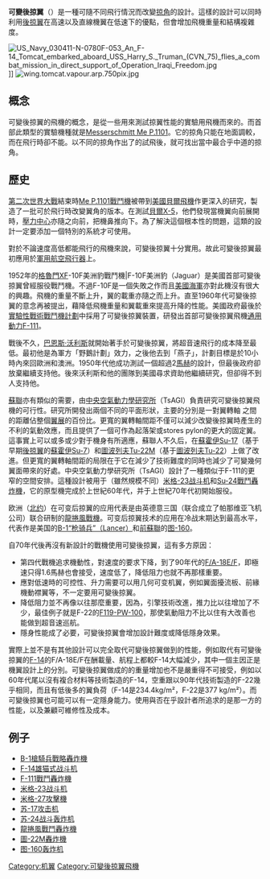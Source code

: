 {{unreferenced|time=2018-09-04T10:49:43+00:00}}
{{noteTA
|1=zh-hans:苏联;zh-hk:蘇聯;zh-tw:蘇聯;
}}

'''可變後掠翼'''（{{lang|en|Variable-sweep wing}}）是一種可隨不同飛行情況而改變[[掠角|掠角]]的設計。這樣的設計可以同時利用[[後掠翼|後掠翼]]在高速以及直線機翼在低速下的優點，但會增加飛機重量和結構複雜度。

[[File:US_Navy_030411-N-0780F-053_An_F-14_Tomcat_embarked_aboard_USS_Harry_S._Truman_(CVN_75)_flies_a_combat_mission_in_direct_support_of_Operation_Iraqi_Freedom.jpg|thumb]]]]
[[File:wing.tomcat.vapour.arp.750pix.jpg|thumb]]

==概念==
可變後掠翼的飛機的概念，是從一些用來測試掠翼性能的實驗用飛機而來的。而首部此類型的實驗機種就是[[Me_P.1101|Messerschmitt Me P.1101]]。它的掠角只能在地面調較，而在飛行時卻不能。以不同的掠角作出了的試飛後，就可找出當中最合乎中道的掠角。

==歷史==
[[第二次世界大戰|第二次世界大戰]]結束時[[Me_P.1101戰鬥機|Me P.1101戰鬥機]]被帶到[[美國|美國]][[貝爾飛機|貝爾飛機]]作更深入的研究，製造了一批可於飛行時改變翼角的版本。在測試[[貝爾X-5|貝爾X-5]]，他們發現當機翼向前展開時，[[壓力中心|壓力中心]]亦隨之向前，把機鼻推向下。為了解決這個根本性的問題，這類的設計一定要添加一個特別的系統才可使用。

對於不論速度高低都能飛行的飛機來說，可變後掠翼十分實用。故此可變後掠翼最初應用於[[軍用飛機|軍用航空飛行器]]上。 

1952年的[[格魯門|格魯門]]XF-10F美洲豹戰鬥機|F-10F美洲豹（Jaguar）是美國首部可變後掠翼曾經服役戰鬥機。不過F-10F是一個失敗之作而且[[美國海軍|美國海軍]]亦對此機沒有很大的興趣。飛機的重量不斷上升，翼的載重亦隨之而上升。直至1960年代可變後掠翼的意念再被提出，藉降低飛機重量和翼載重來提高升降的性能。美國政府最後於[[實驗性戰術戰鬥機計劃|實驗性戰術戰鬥機計劃]]{{lang|en|TFX (Tactical Fighter Experimental Program)}}中採用了可變後掠翼裝置，研發出首部可變後掠翼飛機[[通用動力|通用動力]][[F-111戰鬥轟炸機|F-111]]。 

戰後不久，[[巴恩斯·沃利斯|巴恩斯·沃利斯]]就開始著手於可變後掠翼，將超音速飛行的成本降至最低。最初他是為軍方「野鵝計劃」效力，之後他去到「燕子」，計劃目標是於10小時內來回歐洲和澳洲。1950年代他成功測試一個超過2[[馬赫|馬赫]]的設計，但最後政府卻放棄繼續支持他。後來沃利斯和他的團隊到美國尋求資助他繼續研究，但卻得不到人支持他。

[[蘇聯|蘇聯]]亦有類似的需要，由[[中央空氣動力學研究所|中央空氣動力學研究所]]（TsAGI）負責研究可變後掠翼飛機的可行性。研究所開發出兩個不同的平面形狀{{lang|en|planform}}，主要的分別是一對翼轉軸<!--暫且譯作翼轉軸-->之間的距離佔整個[[翼展|翼展]]的百份比。更寬的翼轉軸間距不僅可以減少改變後掠翼時產生的不利的氣動效應，而且提供了一個可作為起落架或stores pylon的更大的固定翼。這事實上可以或多或少對于機身有所適應，蘇聯人不久后，在[[Su-17攻擊機|蘇霍伊Su-17]]（基于早期[[後掠翼|後掠翼]]的[[苏-7战斗轰炸机|蘇霍伊Su-7]]）和[[Tu-22M逆火戰略轟炸機|圖波列夫Tu-22M]]（基于[[Tu-22轟炸機|圖波列夫Tu-22]]）上做了改進。但更寬的翼轉軸間距的局限在于它在減少了技術難度的同時也減少了可變幾何翼面帶來的好處。中央空氣動力學研究所（TsAGI）設計了一種類似于F-111的更窄的空間安排。這種設計被用于（雖然規模不同）[[米格-23战斗机|米格-23战斗机]]和[[Su-24戰鬥轟炸機|Su-24戰鬥轟炸機]]，它的原型機完成於上世紀60年代，并于上世紀70年代初開始服役。

欧洲（[[北约|北约]]）在可变后掠翼的应用代表是由英德意三国（联合成立了帕那维亚飞机公司）联合研制的[[龍捲風戰機|龍捲風戰機]]。可变后掠翼技术的应用在冷战末期达到最高水平，代表作是美国的[[B-1槍騎兵戰略轟炸機|B-1“枪骑兵”（Lancer）]]和[[蘇聯|前蘇聯]]的[[Tu-160海盗旗战略轰炸机|图-160]]。


自70年代後再沒有新設計的戰機使用可變後掠翼，這有多方原因：
* 第四代戰機追求機動性，對速度的要求下降，到了90年代的[[F/A-18E/F|F/A-18E/F]]，即極速只得1.6馬赫也會接受，速度低了，降低阻力也就不再那樣重要。
* 應對低速時的可控性、升力需要可以用几何可变机翼，例如翼面擾流板、前緣機動襟翼等，不一定要用可變後掠翼。
* 降低阻力並不再像以往那麼重要，因為，引擎技術改進，推力比以往增加了不少，最佳例子就是F-22的[[普惠_F119|F119-PW-100]]，那使氣動阻力不比以住有大改善也能做到超音速巡航。
* 隱身性能成了必要，可變後掠翼會增加設計難度或降低隱身效果。

實際上並不是有其他設計可以完全取代可變後掠翼做到的性能，例如取代有可變後掠翼的[[F-14|F-14]]的F/A-18E/F在酬載量、航程上都較F-14大幅減少，其中一個主因正是機翼設計上的分別。可變後掠翼做成的的重量增加也不是嚴重得不可接受，例如以60年代尾以沒有複合材料等技術製造的F-14，空重跟以90年代技術製造的F-22幾乎相同，而且有低後多的翼負荷（F-14是234.4kg/m²，F-22是377 kg/m²）。而可變後掠翼也可能可以有一定隱身能力。使用與否在乎設計者所追求的是那一方的性能，以及兼顧可維修性及成本。

==例子==
*[[B-1槍騎兵戰略轟炸機|B-1槍騎兵戰略轟炸機]]
*[[F-14雄猫式战斗机|F-14雄猫式战斗机]]
*[[F-111戰鬥轟炸機|F-111戰鬥轟炸機]]
*[[米格-23战斗机|米格-23战斗机]]
*[[米格-27攻擊機|米格-27攻擊機]]
*[[苏-17攻击机|苏-17攻击机]]
*[[苏-24战斗轰炸机|苏-24战斗轰炸机]]
*[[龍捲風戰鬥轟炸機|龍捲風戰鬥轟炸機]]
*[[圖-22M轟炸機|圖-22M轟炸機]]
*[[图-160轰炸机|图-160轰炸机]]

{{飞机结构}}
{{航空器部件}}

[[Category:机翼|Category:机翼]]
[[Category:可變後掠翼飛機|Category:可變後掠翼飛機]]
